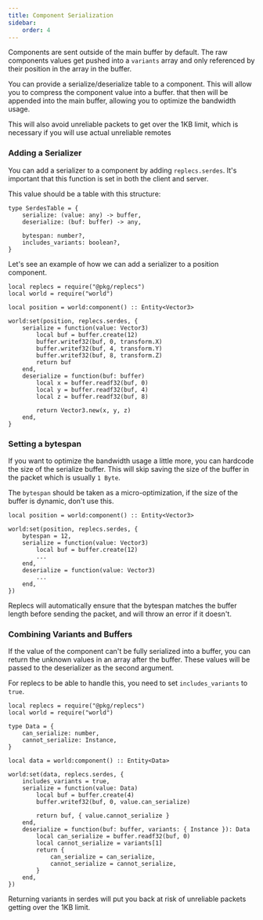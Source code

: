 ---
title: Component Serialization
sidebar:
    order: 4
---


Components are sent outside of the main buffer by default.
The raw components values get pushed into a `variants` array and only referenced by their position in the array in the buffer.

You can provide a serialize/deserialize table to a component. 
This will allow you to compress the component value into a buffer.
that then will be appended into the main buffer, allowing you to optimize the bandwidth usage. 

This will also avoid unreliable packets to get over the 1KB limit, which is necessary if you will use actual unreliable remotes

### Adding a Serializer

You can add a serializer to a component by adding `replecs.serdes`. It's important that this function is set in both the client and server.

This value should be a table with this structure:

```luau
type SerdesTable = {
    serialize: (value: any) -> buffer,
    deserialize: (buf: buffer) -> any,

    bytespan: number?,
    includes_variants: boolean?,
}
```

Let's see an example of how we can add a serializer to a position component.

```luau
local replecs = require("@pkg/replecs")
local world = require("world")

local position = world:component() :: Entity<Vector3>

world:set(position, replecs.serdes, {
    serialize = function(value: Vector3)
        local buf = buffer.create(12)
        buffer.writef32(buf, 0, transform.X)
        buffer.writef32(buf, 4, transform.Y)
        buffer.writef32(buf, 8, transform.Z)
        return buf
    end,
    deserialize = function(buf: buffer)
        local x = buffer.readf32(buf, 0)
        local y = buffer.readf32(buf, 4)
        local z = buffer.readf32(buf, 8)

        return Vector3.new(x, y, z)
    end,
}
```

### Setting a bytespan

If you want to optimize the bandwidth usage a little more, you can hardcode the size of the serialize buffer.
This will skip saving the size of the buffer in the packet which is usually `1 Byte`.

The `bytespan` should be taken as a micro-optimization, if the size of the buffer is dynamic, don't use this.

```luau
local position = world:component() :: Entity<Vector3>

world:set(position, replecs.serdes, {
    bytespan = 12,
    serialize = function(value: Vector3)
        local buf = buffer.create(12)
        ...
    end,
    deserialize = function(value: Vector3)
        ...
    end,
})
```

<Aside type="tip">
Replecs will automatically ensure that the bytespan matches the buffer length before sending the packet, and will throw an error if it doesn't.
</Aside>

### Combining Variants and Buffers

If the value of the component can't be fully serialized into a buffer, 
you can return the unknown values in an array after the buffer. These values will be passed to the deserializer as the second argument.

For replecs to be able to handle this, you need to set `includes_variants` to `true`.

```luau
local replecs = require("@pkg/replecs")
local world = require("world")

type Data = {
    can_serialize: number,
    cannot_serialize: Instance,
}

local data = world:component() :: Entity<Data>

world:set(data, replecs.serdes, {
    includes_variants = true,
    serialize = function(value: Data)
        local buf = buffer.create(4)
        buffer.writef32(buf, 0, value.can_serialize)

        return buf, { value.cannot_serialize }
    end,
    deserialize = function(buf: buffer, variants: { Instance }): Data
        local can_serialize = buffer.readf32(buf, 0)
        local cannot_serialize = variants[1]
        return {
            can_serialize = can_serialize,
            cannot_serialize = cannot_serialize,
        }
    end,
})
```

<Aside type="caution">
Returning variants in serdes will put you back at risk of unreliable packets getting over the 1KB limit.
</Aside>
